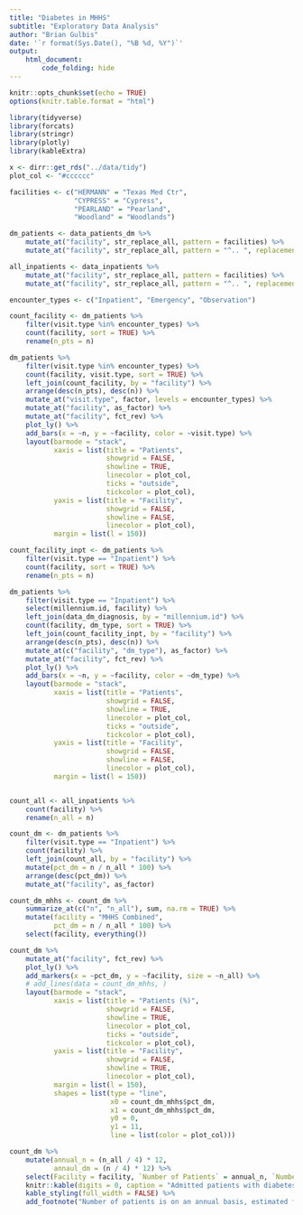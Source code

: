 ```yaml
---
title: "Diabetes in MHHS"
subtitle: "Exploratory Data Analysis"
author: "Brian Gulbis"
date: '`r format(Sys.Date(), "%B %d, %Y")`'
output: 
    html_document:
        code_folding: hide
---
```


```r
knitr::opts_chunk$set(echo = TRUE)
options(knitr.table.format = "html")
```

```r
library(tidyverse)
library(forcats)
library(stringr)
library(plotly)
library(kableExtra)

x <- dirr::get_rds("../data/tidy")
plot_col <- "#cccccc"

facilities <- c("HERMANN" = "Texas Med Ctr",
                "CYPRESS" = "Cypress",
                "PEARLAND" = "Pearland",
                "Woodland" = "Woodlands")

dm_patients <- data_patients_dm %>%
    mutate_at("facility", str_replace_all, pattern = facilities) %>%
    mutate_at("facility", str_replace_all, pattern = "^.. ", replacement = "")

all_inpatients <- data_inpatients %>%
    mutate_at("facility", str_replace_all, pattern = facilities) %>%
    mutate_at("facility", str_replace_all, pattern = "^.. ", replacement = "")

```

```r
encounter_types <- c("Inpatient", "Emergency", "Observation")

count_facility <- dm_patients %>%
    filter(visit.type %in% encounter_types) %>%
    count(facility, sort = TRUE) %>%
    rename(n_pts = n)

dm_patients %>%
    filter(visit.type %in% encounter_types) %>%
    count(facility, visit.type, sort = TRUE) %>%
    left_join(count_facility, by = "facility") %>%
    arrange(desc(n_pts), desc(n)) %>%
    mutate_at("visit.type", factor, levels = encounter_types) %>%
    mutate_at("facility", as_factor) %>%
    mutate_at("facility", fct_rev) %>%
    plot_ly() %>%
    add_bars(x = ~n, y = ~facility, color = ~visit.type) %>%
    layout(barmode = "stack",
           xaxis = list(title = "Patients", 
                        showgrid = FALSE, 
                        showline = TRUE, 
                        linecolor = plot_col, 
                        ticks = "outside",
                        tickcolor = plot_col),
           yaxis = list(title = "Facility", 
                        showgrid = FALSE,
                        showline = FALSE, 
                        linecolor = plot_col),
           margin = list(l = 150))
```

```r
count_facility_inpt <- dm_patients %>%
    filter(visit.type == "Inpatient") %>%
    count(facility, sort = TRUE) %>%
    rename(n_pts = n)

dm_patients %>%
    filter(visit.type == "Inpatient") %>%
    select(millennium.id, facility) %>%
    left_join(data_dm_diagnosis, by = "millennium.id") %>%
    count(facility, dm_type, sort = TRUE) %>%
    left_join(count_facility_inpt, by = "facility") %>%
    arrange(desc(n_pts), desc(n)) %>%
    mutate_at(c("facility", "dm_type"), as_factor) %>%
    mutate_at("facility", fct_rev) %>%
    plot_ly() %>%
    add_bars(x = ~n, y = ~facility, color = ~dm_type) %>%
    layout(barmode = "stack",
           xaxis = list(title = "Patients", 
                        showgrid = FALSE, 
                        showline = TRUE, 
                        linecolor = plot_col, 
                        ticks = "outside",
                        tickcolor = plot_col),
           yaxis = list(title = "Facility", 
                        showgrid = FALSE,
                        showline = FALSE, 
                        linecolor = plot_col),
           margin = list(l = 150))
```

```r

```


```r
count_all <- all_inpatients %>%
    count(facility) %>%
    rename(n_all = n)

count_dm <- dm_patients %>%
    filter(visit.type == "Inpatient") %>%
    count(facility) %>%
    left_join(count_all, by = "facility") %>%
    mutate(pct_dm = n / n_all * 100) %>%
    arrange(desc(pct_dm)) %>%
    mutate_at("facility", as_factor) 

count_dm_mhhs <- count_dm %>%
    summarize_at(c("n", "n_all"), sum, na.rm = TRUE) %>%
    mutate(facility = "MHHS Combined",
           pct_dm = n / n_all * 100) %>%
    select(facility, everything())
```

```r
count_dm %>%
    mutate_at("facility", fct_rev) %>%
    plot_ly() %>%
    add_markers(x = ~pct_dm, y = ~facility, size = ~n_all) %>%
    # add_lines(data = count_dm_mhhs, )
    layout(barmode = "stack",
           xaxis = list(title = "Patients (%)", 
                        showgrid = FALSE, 
                        showline = TRUE, 
                        linecolor = plot_col, 
                        ticks = "outside",
                        tickcolor = plot_col),
           yaxis = list(title = "Facility", 
                        showgrid = FALSE, 
                        showline = TRUE, 
                        linecolor = plot_col),
           margin = list(l = 150),
           shapes = list(type = "line", 
                         x0 = count_dm_mhhs$pct_dm, 
                         x1 = count_dm_mhhs$pct_dm, 
                         y0 = 0, 
                         y1 = 11,
                         line = list(color = plot_col)))
```

```r
count_dm %>%
    mutate(annual_n = (n_all / 4) * 12,
           annaul_dm = (n / 4) * 12) %>%
    select(Facility = facility, `Number of Patients` = annual_n, `Number with Diabetes` = annaul_dm, `Patients with Diabetes (%)` = pct_dm) %>%
    knitr::kable(digits = 0, caption = "Admitted patients with diabetes at each facility from fiscal year 2017[note]") %>%
    kable_styling(full_width = FALSE) %>%
    add_footnote("Number of patients is on an annual basis, estimated from a sample of four months throughout fiscal year 2017", notation = "symbol")
```
